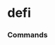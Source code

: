# defi




### Commands
<ul className="grid grid-cols-1 md:grid-cols-2 lg:grid-cols-3 xl:grid-cols-4 gap-4 -ml-6">
<ReferenceCard
    title="Anchor Data"
    description="Returns anchor protocol earnings data of a certain terra address"
    url="/sdk/reference/crypto/defi/anchor_data"
    command
/>
<ReferenceCard
    title="Aterra"
    description="Returns historical data of an asset in a certain terra address"
    url="/sdk/reference/crypto/defi/aterra"
    command
/>
<ReferenceCard
    title="Ayr"
    description="Displays the 30-day history of the Anchor Yield Reserve."
    url="/sdk/reference/crypto/defi/ayr"
    command
/>
<ReferenceCard
    title="Dtvl"
    description="Returns information about historical tvl of a defi protocol."
    url="/sdk/reference/crypto/defi/dtvl"
    command
/>
<ReferenceCard
    title="Gacc"
    description="Get terra blockchain account growth history [Source: https://fcd.terra.dev/swagger]"
    url="/sdk/reference/crypto/defi/gacc"
    command
/>
<ReferenceCard
    title="Gdapps"
    description="Display top dApps (in terms of TVL) grouped by chain."
    url="/sdk/reference/crypto/defi/gdapps"
    command
/>
<ReferenceCard
    title="Gov Proposals"
    description="Get terra blockchain governance proposals list [Source: https://fcd.terra.dev/swagger]"
    url="/sdk/reference/crypto/defi/gov_proposals"
    command
/>
<ReferenceCard
    title="Ldapps"
    description="Returns information about listed DeFi protocols, their current TVL and changes to it in the last hour/day/week."
    url="/sdk/reference/crypto/defi/ldapps"
    command
/>
<ReferenceCard
    title="Luna Supply"
    description="Get supply history of the Terra ecosystem"
    url="/sdk/reference/crypto/defi/luna_supply"
    command
/>
<ReferenceCard
    title="Newsletters"
    description="Scrape all substack newsletters from url list."
    url="/sdk/reference/crypto/defi/newsletters"
    command
/>
<ReferenceCard
    title="Sinfo"
    description="Get staking info for provided terra account [Source: https://fcd.terra.dev/swagger]"
    url="/sdk/reference/crypto/defi/sinfo"
    command
/>
<ReferenceCard
    title="Sratio"
    description="Get terra blockchain staking ratio history [Source: https://fcd.terra.dev/swagger]"
    url="/sdk/reference/crypto/defi/sratio"
    command
/>
<ReferenceCard
    title="Sreturn"
    description="Get terra blockchain staking returns history [Source: https://fcd.terra.dev/v1]"
    url="/sdk/reference/crypto/defi/sreturn"
    command
/>
<ReferenceCard
    title="Stvl"
    description="Returns historical values of the total sum of TVLs from all listed protocols."
    url="/sdk/reference/crypto/defi/stvl"
    command
/>
<ReferenceCard
    title="Validators"
    description="Get information about terra validators [Source: https://fcd.terra.dev/swagger]"
    url="/sdk/reference/crypto/defi/validators"
    command
/>
<ReferenceCard
    title="Vaults"
    description="Get DeFi Vaults Information. DeFi Vaults are pools of funds with an assigned strategy which main goal is to"
    url="/sdk/reference/crypto/defi/vaults"
    command
/>
</ul>
